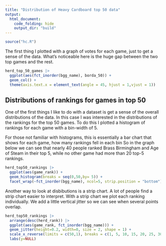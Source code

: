 ```yaml
---
title: "Distribution of Heavy Cardboard top 50 data"
output: 
  html_document:
    code_folding: hide
    output_dir: "build"
---
```


```r
source("hc.R")
```


The first thing I plotted with a graph of votes for each game, just to get a sense of the data. What's noticeable here is the huge gap between the two top games and the rest.

```r
herd_top_50_games |> 
  ggplot(aes(fct_inorder(bgg_name), borda_50)) +
  geom_col() +
  theme(axis.text.x = element_text(angle = 45, hjust = 1,vjust = 1)) 
```

## Distributions of rankings for games in top 50

One of the first things I like to do with a dataset is get a sense of the overall distributions of the data. In this case I was interested in the distributions of the rankings for the top 50 games. To do this I plotted a histogram of rankings for each game with a bin-width of 5.

For those not familiar with histograms, this is essentially a bar chart that shows for each game, how many rankings fell in each bin So in the graph below we can see that nearly 40 people ranked Brass Birmingham and Age of Steam in their top 5, while no other game had more than 20 top-5 rankings. 

```r
herd_top50_rankings |> 
  ggplot(aes(game_rank)) +
  geom_histogram(breaks = seq(0,50,by= 5)) +
  facet_wrap(~fct_inorder(bgg_name), ncol=5, strip.position = "bottom")
```

Another way to look at disbibutions is a strip chart. A lot of people find a strip chart easier to interpret. With a strip chart we plot each ranking individually. We add a little vertical jitter so we can see when several points overlap. 


```r
herd_top50_rankings |> 
  arrange(desc(herd_rank)) |> 
  ggplot(aes(game_rank, fct_inorder(bgg_name))) +
  geom_jitter(height=0.2, width=0, size = 2, shape = 1) +
  scale_x_reverse(limits = c(50,1), breaks = c(1, 5, 10, 15, 20, 25, 30, 35, 40, 45, 50), minor_breaks=NULL) +
  labs(y=NULL)

```



